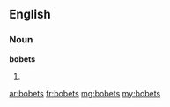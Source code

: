 ==English==

===Noun===
'''bobets'''

# {{plural of|bobet}}

[[ar:bobets]]
[[fr:bobets]]
[[mg:bobets]]
[[my:bobets]]